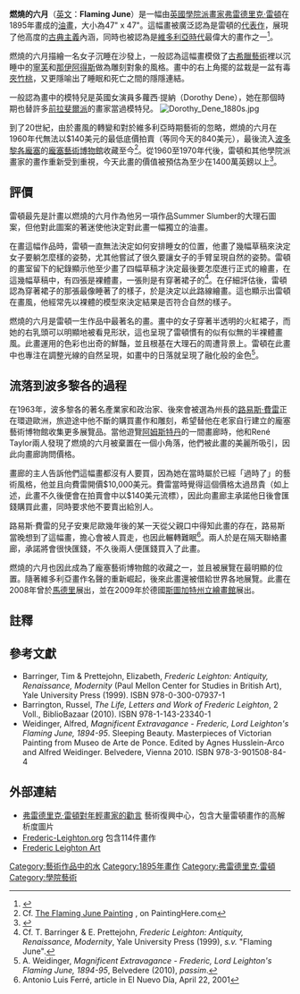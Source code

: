 {{Infobox Painting
| image_file=Flaming_June,_by_Frederic_Lord_Leighton_(1830-1896).jpg
| image_size=300px
| title=Flaming June
| other_language_1=
| other_title_1=
| other_language_2=
| other_title_2= 
| artist=[[弗雷德里克·雷頓|弗雷德里克·雷頓]]
| year=
| type=[[布面油畫|布面油畫]]
| height_imperial=47
| width_imperial=47
| metric_unit=cm
| imperial_unit=in
| city=[[波多黎各|波多黎各]][[龐塞|龐塞]]
| museum=[[龐塞藝術博物館|龐塞藝術博物館]]
}}

'''燃燒的六月'''（[[英文|英文]]：'''Flaming June'''）是一幅由[[英國|英國]][[學院藝術|學院派]][[畫家|畫家]][[弗雷德里克·雷頓|弗雷德里克·雷頓]]在1895年畫成的[[油畫|油畫]]，大小為47" x 47"。這幅畫被廣泛認為是雷頓的[[代表作|代表作]]，展現了他高度的[[古典主義|古典主義]]內涵，同時也被認為是[[維多利亞時代|維多利亞時代]]最偉大的畫作之一<ref>{{cite book|last=Lambourne|first=L.|title=Victorian Painting|url=https://archive.org/details/victorianpaintin0000lamb|year=1999|publisher=Phaidon Inc Ltd|pages=[https://archive.org/details/victorianpaintin0000lamb/page/448 448]}}</ref>。

燃燒的六月描繪一名女子沉睡在沙發上，一般認為這幅畫模傚了[[古希臘藝術|古希臘藝術]]裡以沉睡中的[[寧芙|寧芙]]和[[那伊阿得斯|那伊阿得斯]]做為雕刻對象的風格。畫中的右上角擺的盆栽是一盆有毒[[夾竹桃|夾竹桃]]，又更隱喻出了睡眠和死亡之間的隱隱連結。

一般認為畫中的模特兒是英國女演員多蘿西·提納（Dorothy Dene），她在那個時期也替許多[[前拉斐爾派|前拉斐爾派]]的畫家當過模特兒。
[[File:Dorothy_Dene_1880s.jpg|thumb]]

到了20世紀，由於畫風的轉變和對於維多利亞時期藝術的忽略，燃燒的六月在1960年代無法以$140美元的最低底價拍賣（等同今天的840美元），最後流入[[波多黎各|波多黎各]][[龐塞|龐塞]]的[[龐塞藝術博物館|龐塞藝術博物館]]收藏至今<ref>Cf. [http://www.paintinghere.com/painting/Leighton_Flaming_June_46.html The Flaming June Painting] {{Wayback|url=http://www.paintinghere.com/painting/Leighton_Flaming_June_46.html |date=20161118135723 }}, on PaintingHere.com</ref>。從1960至1970年代後，雷頓和其他學院派畫家的畫作重新受到重視，今天此畫的價值被預估為至少在1400萬英鎊以上<ref>{{cite web|last=Barker|first=Godfrey|title=Flaming June Becomes Hottest Buy On Market|url=http://www.puertorico-herald.org/issues/2004/vol8n01/FlamingJune.html|publisher=Puerto Rico Herald|accessdate=19 May 2013|archive-date=2020-01-29|archive-url=https://web.archive.org/web/20200129080218/http://www.puertorico-herald.org/issues/2004/vol8n01/FlamingJune.html|dead-url=no}}</ref>。

==評價==
雷頓最先是計畫以燃燒的六月作為他另一項作品Summer Slumber的大理石圖案，但他對此圖案的著迷使他決定對此畫一幅獨立的油畫。

在畫這幅作品時，雷頓一直無法決定如何安排睡女的位置，他畫了幾幅草稿來決定女子要躺怎麼樣的姿勢，尤其他嘗試了很久要讓女子的手臂呈現自然的姿勢。雷頓的畫室留下的紀錄顯示他至少畫了四幅草稿才決定最後要怎麼進行正式的繪畫，在這幾幅草稿中，有四張是裸體畫，一張則是有穿著裙子的<ref>Cf. T. Barringer & E. Prettejohn, ''Frederic Leighton: Antiquity, Renaissance, Modernity'', Yale University Press (1999), ''s.v.'' "Flaming June".</ref>。在仔細評估後，雷頓認為穿著裙子的那張最像睡著了的樣子，於是決定以此路線繪畫。這也顯示出雷頓在畫風，他經常先以裸體的模型來決定結果是否符合自然的樣子。

燃燒的六月是雷頓一生作品中最著名的畫。畫中的女子穿著半透明的火紅裙子，而她的右乳頭可以明顯地被看見形狀，這也呈現了雷頓慣有的似有似無的半裸體畫風。此畫運用的色彩也出奇的鮮豔，並且根基在大理石的周遭背景上。雷頓在此畫中也專注在調整光線的自然呈現，如畫中的日落就呈現了融化般的金色<ref>A. Weidinger, ''Magnificent Extravagance - Frederic, Lord Leighton's Flaming June, 1894-95'', Belvedere (2010), ''passim''.</ref>。

==流落到波多黎各的過程==
在1963年，波多黎各的著名產業家和政治家、後來會被選為州長的[[路易斯·費雷|路易斯·費雷]]正在環遊歐洲，旅遊途中他不斷的購買畫作和雕刻，希望替他在老家自行建立的龐塞藝術博物館收集更多展覽品。當他遊覽[[阿姆斯特丹|阿姆斯特丹]]的一間畫廊時，他和René Taylor兩人發現了燃燒的六月被棄置在一個小角落，他們被此畫的美麗所吸引，因此向畫廊詢問價格。

畫廊的主人告訴他們這幅畫都沒有人要買，因為她在當時屬於已經「過時了」的藝術風格，他並且向費雷開價$10,000美元。費雷當時覺得這個價格太過昂貴（如上述，此畫不久後便會在拍賣會中以$140美元流標），因此向畫廊主承諾他日後會匯錢購買此畫，同時要求他不要賣出給別人。

路易斯‧費雷的兒子安東尼歐幾年後的某一天從父親口中得知此畫的存在，路易斯當晚想到了這幅畫，擔心會被人買走，也因此輾轉難眠<ref>Antonio Luis Ferré, article in El Nuevo Día, April 22, 2001</ref>。兩人於是在隔天聯絡畫廊，承諾將會很快匯錢，不久後兩人便匯錢買入了此畫。

燃燒的六月也因此成為了龐塞藝術博物館的收藏之一，並且被展覽在最明顯的位置。隨著維多利亞畫作名聲的重新崛起，後來此畫還被借給世界各地展覽。此畫在2008年曾於[[馬德里|馬德里]]展出，並在2009年於德國[[斯圖加特州立繪畫館|斯圖加特州立繪畫館]]展出。

==註釋==
{{Reflist}}

==參考文獻==
* Barringer, Tim & Prettejohn, Elizabeth, ''Frederic Leighton: Antiquity, Renaissance, Modernity'' (Paul Mellon Center for Studies in British Art), Yale University Press (1999). ISBN 978-0-300-07937-1
* Barrington, Russel, ''The Life, Letters and Work of Frederic Leighton'', 2 Voll., BiblioBazaar (2010). ISBN 978-1-143-23340-1
* Weidinger, Alfred, ''Magnificent Extravagance - Frederic, Lord Leighton's Flaming June, 1894-95''. Sleeping Beauty. Masterpieces of Victorian Painting from Museo de Arte de Ponce. Edited by Agnes Husslein-Arco and Alfred Weidinger. Belvedere, Vienna 2010. ISBN 978-3-901508-84-4

==外部連結==
{{Commons category|Frederic Leighton}}
* [http://www.artrenewal.org/pages/artist.php?artistid=14 弗雷德里克·雷頓對年輕畫家的勸言] {{Wayback|url=http://www.artrenewal.org/pages/artist.php?artistid=14 |date=20170711045200 }} 藝術復興中心，包含大量雷頓畫作的高解析度圖片
* [http://www.frederic-leighton.org Frederic-Leighton.org] {{Wayback|url=http://www.frederic-leighton.org/ |date=20170719100335 }} 包含114件畫作
* [https://web.archive.org/web/20120320132837/http://www.fredericleightonart.com/ Frederic Leighton Art]

[[Category:藝術作品中的水|Category:藝術作品中的水]]
[[Category:1895年畫作|Category:1895年畫作]]
[[Category:弗雷德里克·雷頓|Category:弗雷德里克·雷頓]]
[[Category:學院藝術|Category:學院藝術]]